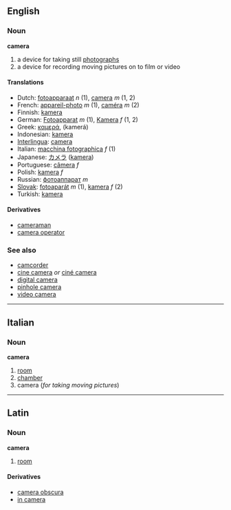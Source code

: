 ==English==
=== Noun ===
'''camera'''

#a device for taking still [[photograph]]s
#a device for recording moving pictures on to film or video

====Translations====
*Dutch: [[fotoapparaat]] ''n'' (1), [[camera]] ''m'' (1, 2)
*French: [[appareil-photo]] ''m'' (1), [[caméra]] ''m'' (2)
*Finnish: [[kamera]]
*German: [[Fotoapparat]] ''m'' (1), [[Kamera]] ''f'' (1, 2)
*Greek: [[καμερά]], (kamerá)
*Indonesian: [[kamera]]
*[[Interlingua]]: [[camera]]
*Italian: [[macchina fotographica]] ''f'' (1)
*Japanese: [[カメラ]] ([[kamera]])
*Portuguese: [[câmera]] ''f''
*Polish: [[kamera]] ''f''
*Russian: [[фотоаппарат]] ''m''
*[[Slovak]]: [[fotoaparát]] ''m'' (1), [[kamera]] ''f'' (2)
*Turkish: [[kamera]]

====Derivatives====
*[[cameraman]]
*[[camera operator]]

===See also===
*[[camcorder]]
*[[cine camera]] ''or'' [[ciné camera]]
*[[digital camera]]
*[[pinhole camera]]
*[[video camera]]

----

==Italian==
===Noun===
'''camera'''

#[[room]]
#[[chamber]]
#camera (''for taking moving pictures'')

----
==Latin==
===Noun===
'''camera'''

#[[room]]

====Derivatives====
*[[camera obscura]]
*[[in camera]]